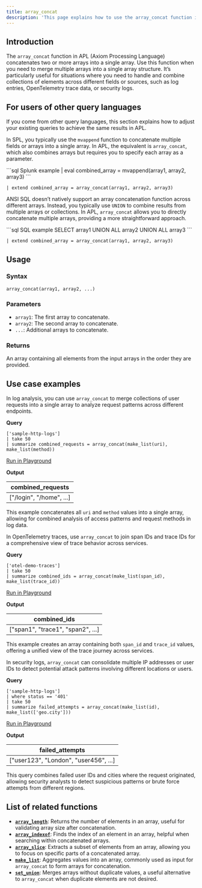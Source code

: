 ```yaml
---
title: array_concat
description: 'This page explains how to use the array_concat function in APL.'
---
```


## Introduction

The `array_concat` function in APL (Axiom Processing Language) concatenates two or more arrays into a single array. Use this function when you need to merge multiple arrays into a single array structure. It’s particularly useful for situations where you need to handle and combine collections of elements across different fields or sources, such as log entries, OpenTelemetry trace data, or security logs.

## For users of other query languages

If you come from other query languages, this section explains how to adjust your existing queries to achieve the same results in APL.

<AccordionGroup>
<Accordion title="Splunk SPL users">

In SPL, you typically use the `mvappend` function to concatenate multiple fields or arrays into a single array. In APL, the equivalent is `array_concat`, which also combines arrays but requires you to specify each array as a parameter.

<CodeGroup>
```sql Splunk example
| eval combined_array = mvappend(array1, array2, array3)
```

```kusto APL equivalent
| extend combined_array = array_concat(array1, array2, array3)
```
</CodeGroup>

</Accordion>
<Accordion title="ANSI SQL users">

ANSI SQL doesn’t natively support an array concatenation function across different arrays. Instead, you typically use `UNION` to combine results from multiple arrays or collections. In APL, `array_concat` allows you to directly concatenate multiple arrays, providing a more straightforward approach.

<CodeGroup>
```sql SQL example
SELECT array1 UNION ALL array2 UNION ALL array3
```

```kusto APL equivalent
| extend combined_array = array_concat(array1, array2, array3)
```
</CodeGroup>

</Accordion>
</AccordionGroup>

## Usage

### Syntax

```kusto
array_concat(array1, array2, ...)
```

### Parameters

- `array1`: The first array to concatenate.
- `array2`: The second array to concatenate.
- `...`: Additional arrays to concatenate.

### Returns

An array containing all elements from the input arrays in the order they are provided.

## Use case examples

<Tabs>
<Tab title="Log analysis">

In log analysis, you can use `array_concat` to merge collections of user requests into a single array to analyze request patterns across different endpoints.

**Query**

```kusto
['sample-http-logs']
| take 50
| summarize combined_requests = array_concat(make_list(uri), make_list(method))
```

[Run in Playground](https://play.axiom.co/axiom-play-qf1k/explorer?initForm=%7B%22apl%22%3A%22%5B'sample-http-logs'%5D%20%7C%20take%2050%20%7C%20summarize%20combined_requests%20%3D%20array_concat(make_list(uri)%2C%20make_list(method))%22%7D)

**Output**

| combined_requests         |
|---------------------------|
| ["/login", "/home", ...]  |

This example concatenates all `uri` and `method` values into a single array, allowing for combined analysis of access patterns and request methods in log data.

</Tab>
<Tab title="OpenTelemetry traces">

In OpenTelemetry traces, use `array_concat` to join span IDs and trace IDs for a comprehensive view of trace behavior across services.

**Query**

```kusto
['otel-demo-traces']
| take 50
| summarize combined_ids = array_concat(make_list(span_id), make_list(trace_id))
```

[Run in Playground](https://play.axiom.co/axiom-play-qf1k/explorer?initForm=%7B%22apl%22%3A%22%5B'otel-demo-traces'%5D%20%7C%20take%2050%20%7C%20summarize%20combined_ids%20%3D%20array_concat(make_list(span_id)%2C%20make_list(trace_id))%22%7D)

**Output**

| combined_ids                            |
|-----------------------------------------|
| ["span1", "trace1", "span2", ...]       |

This example creates an array containing both `span_id` and `trace_id` values, offering a unified view of the trace journey across services.

</Tab>
<Tab title="Security logs">

In security logs, `array_concat` can consolidate multiple IP addresses or user IDs to detect potential attack patterns involving different locations or users.

**Query**

```kusto
['sample-http-logs']
| where status == '401'
| take 50
| summarize failed_attempts = array_concat(make_list(id), make_list(['geo.city']))
```

[Run in Playground](https://play.axiom.co/axiom-play-qf1k/explorer?initForm=%7B%22apl%22%3A%22%5B'sample-http-logs'%5D%20%7C%20where%20status%20%3D%3D%20'401'%20%7C%20take%2050%20%7C%20summarize%20failed_attempts%20%3D%20array_concat(make_list(id)%2C%20make_list(%5B'geo.city'%5D))%22%7D)

**Output**

| failed_attempts                         |
|-----------------------------------------|
| ["user123", "London", "user456", ...]   |

This query combines failed user IDs and cities where the request originated, allowing security analysts to detect suspicious patterns or brute force attempts from different regions.

</Tab>
</Tabs>

## List of related functions

- [**`array_length`**](/apl/array-functions/array_length-function): Returns the number of elements in an array, useful for validating array size after concatenation.
- [**`array_indexof`**](/apl/array-functions/array_indexof-function): Finds the index of an element in an array, helpful when searching within concatenated arrays.
- [**`array_slice`**](/apl/array-functions/array_slice-function): Extracts a subset of elements from an array, allowing you to focus on specific parts of a concatenated array.
- [**`make_list`**](/apl/aggregation-functions/make_list-function): Aggregates values into an array, commonly used as input for `array_concat` to form arrays for concatenation.
- [**`set_union`**](/apl/set-functions/set_union-function): Merges arrays without duplicate values, a useful alternative to `array_concat` when duplicate elements are not desired.